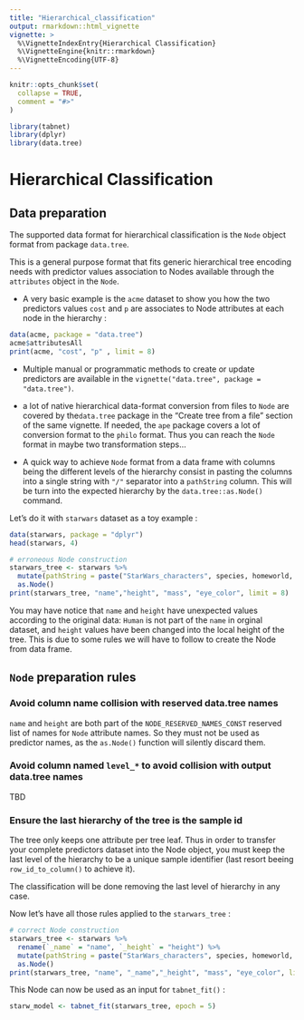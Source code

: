 ```yaml
---
title: "Hierarchical_classification"
output: rmarkdown::html_vignette
vignette: >
  %\VignetteIndexEntry{Hierarchical Classification}
  %\VignetteEngine{knitr::rmarkdown}
  %\VignetteEncoding{UTF-8}
---
```


```r
knitr::opts_chunk$set(
  collapse = TRUE,
  comment = "#>"
)
```

```r
library(tabnet)
library(dplyr)
library(data.tree)
```

# Hierarchical Classification

## Data preparation

The supported data format for hierarchical classification is the `Node` object format from package `data.tree`.

This is a general purpose format that fits generic hierarchical tree encoding needs with predictor values association to Nodes available through the `attributes` object in the `Node`.

 - A very basic example is the `acme` dataset to show you how the two predictors values `cost` and `p` are associates to Node attributes at each node in the hierarchy : 
```r
data(acme, package = "data.tree")
acme$attributesAll
print(acme, "cost", "p" , limit = 8)
```

- Multiple manual or programmatic methods to create or update predictors are available in the `vignette("data.tree", package = "data.tree")`.

- a lot of native hierarchical data-format conversion from files to `Node` are covered by the`data.tree` package in the "Create tree from a file" section of the same vignette. If needed, the `ape` package covers a lot of conversion format to the `philo` format. Thus you can reach the `Node` format in maybe two transformation steps...

- A quick way to achieve `Node` format from a data frame with columns being the different levels of the hierarchy consist in pasting the columns into a single string with `"/"` separator into a `pathString` column.
This will be turn into the expected hierarchy by the `data.tree::as.Node()` command.

Let's do it with `starwars` dataset as a toy example : 
```r
data(starwars, package = "dplyr")
head(starwars, 4)

# erroneous Node construction
starwars_tree <- starwars %>% 
  mutate(pathString = paste("StarWars_characters", species, homeworld, `name`, sep = "/")) %>%
  as.Node()
print(starwars_tree, "name","height", "mass", "eye_color", limit = 8)

```

You may have notice that `name` and `height` have unexpected values according to the original data: `Human` is not part of the `name` in orginal dataset, and `height` values have been changed into the local height of the tree. This is due to some rules we will have to follow to create the Node from data frame.

## `Node` preparation rules

### Avoid column name collision with reserved data.tree names

`name` and `height` are both part of the `NODE_RESERVED_NAMES_CONST` reserved list of names for `Node` attribute names. So they must not be used as predictor names, as the `as.Node()` function will silently discard them.

### Avoid column named `level_*` to avoid collision with output data.tree names

TBD

### Ensure the last hierarchy of the tree is the sample id

The tree only keeps one attribute per tree leaf. Thus in order to transfer your complete predictors dataset into the Node object, you must keep the last level of the hierarchy to be a unique sample identifier (last resort beeing `row_id_to_column()` to achieve it).

The classification will be done removing the last level of hierarchy in any case.

Now let's have all those rules applied to the `starwars_tree` : 

```r
# correct Node construction
starwars_tree <- starwars %>% 
  rename(`_name` = "name", `_height` = "height") %>% 
  mutate(pathString = paste("StarWars_characters", species, homeworld, `_name`, sep = "/")) %>%
  as.Node()
print(starwars_tree, "name", "_name","_height", "mass", "eye_color", limit = 8)
```

This Node can now be used as an input for `tabnet_fit()` : 
```r
starw_model <- tabnet_fit(starwars_tree, epoch = 5)
```

